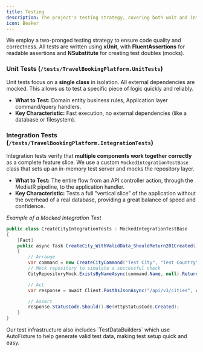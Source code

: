 ```yaml
---
title: Testing
description: The project's testing strategy, covering both unit and integration tests.
icon: Beaker
---
```



We employ a two-pronged testing strategy to ensure code quality and correctness. All tests are written using **xUnit**, with **FluentAssertions** for readable assertions and **NSubstitute** for creating test doubles (mocks).

### Unit Tests (`/tests/TravelBookingPlatform.UnitTests`)

Unit tests focus on a **single class** in isolation. All external dependencies are mocked. This allows us to test a specific piece of logic quickly and reliably.

- **What to Test:** Domain entity business rules, Application layer command/query handlers.
- **Key Characteristic:** Fast execution, no external dependencies (like a database or filesystem).

### Integration Tests (`/tests/TravelBookingPlatform.IntegrationTests`)

Integration tests verify that **multiple components work together correctly** as a complete feature slice. We use a custom `MockedIntegrationTestBase` class that sets up an in-memory test server and mocks the repository layer.

- **What to Test:** The entire flow from an API controller action, through the MediatR pipeline, to the application handler.
- **Key Characteristic:** Tests a full "vertical slice" of the application without the overhead of a real database, providing a great balance of speed and confidence.

_Example of a Mocked Integration Test_

```csharp
public class CreateCityIntegrationTests : MockedIntegrationTestBase
{
    [Fact]
    public async Task CreateCity_WithValidData_ShouldReturn201Created()
    {
        // Arrange
        var command = new CreateCityCommand("Test City", "Test Country", "12345");
        // Mock repository to simulate a successful check
        CityRepositoryMock.ExistsByNameAsync(command.Name, null).Returns(false);

        // Act
        var response = await Client.PostAsJsonAsync("/api/v1/cities", command);

        // Assert
        response.StatusCode.Should().Be(HttpStatusCode.Created);
    }
}
```

<Callout>
  Our test infrastructure also includes `TestDataBuilders` which use AutoFixture
  to help generate valid test data, making test setup quick and easy.
</Callout>
